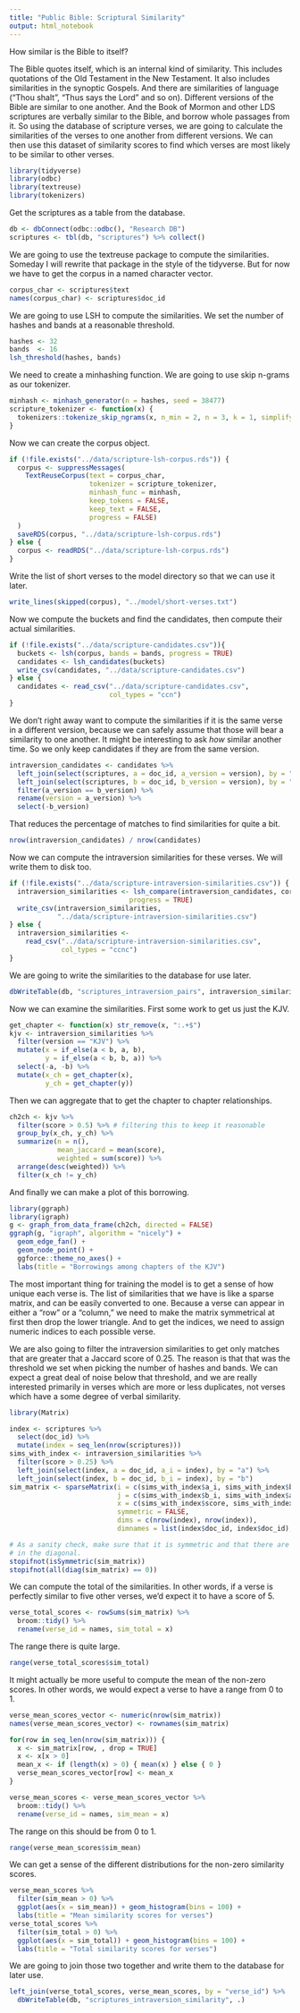 ```yaml
---
title: "Public Bible: Scriptural Similarity"
output: html_notebook
---
```


How similar is the Bible to itself?

The Bible quotes itself, which is an internal kind of similarity. This includes quotations of the Old Testament in the New Testament. It also includes similarities in the synoptic Gospels. And there are similarities of language ("Thou shalt", "Thus says the Lord" and so on). Different versions of the Bible are similar to one another. And the Book of Mormon and other LDS scriptures are verbally similar to the Bible, and borrow whole passages from it. So using the database of scripture verses, we are going to calculate the similarities of the verses to one another from different versions. We can then use this dataset of similarity scores to find which verses are most likely to be similar to other verses.

```r
library(tidyverse)
library(odbc)
library(textreuse)
library(tokenizers)
```

Get the scriptures as a table from the database.

```r
db <- dbConnect(odbc::odbc(), "Research DB")
scriptures <- tbl(db, "scriptures") %>% collect()
```

We are going to use the textreuse package to compute the similarities. Someday I will rewrite that package in the style of the tidyverse. But for now we have to get the corpus in a named character vector. 

```r
corpus_char <- scriptures$text
names(corpus_char) <- scriptures$doc_id
```

We are going to use LSH to compute the similarities. We set the number of hashes and bands at a reasonable threshold.

```r
hashes <- 32
bands  <- 16
lsh_threshold(hashes, bands)
```

We need to create a minhashing function. We are going to use skip n-grams as our tokenizer.

```r
minhash <- minhash_generator(n = hashes, seed = 38477)
scripture_tokenizer <- function(x) {
  tokenizers::tokenize_skip_ngrams(x, n_min = 2, n = 3, k = 1, simplify = TRUE)
}
```

Now we can create the corpus object.

```r
if (!file.exists("../data/scripture-lsh-corpus.rds")) {
  corpus <- suppressMessages(
    TextReuseCorpus(text = corpus_char,
                    tokenizer = scripture_tokenizer,
                    minhash_func = minhash, 
                    keep_tokens = FALSE,
                    keep_text = FALSE,
                    progress = FALSE)
  )
  saveRDS(corpus, "../data/scripture-lsh-corpus.rds")
} else {
  corpus <- readRDS("../data/scripture-lsh-corpus.rds")
}
```

Write the list of short verses to the model directory so that we can use it later.

```r
write_lines(skipped(corpus), "../model/short-verses.txt")
```

Now we compute the buckets and find the candidates, then compute their actual similarities.

```r
if (!file.exists("../data/scripture-candidates.csv")){
  buckets <- lsh(corpus, bands = bands, progress = TRUE)
  candidates <- lsh_candidates(buckets)
  write_csv(candidates, "../data/scripture-candidates.csv")
} else {
  candidates <- read_csv("../data/scripture-candidates.csv",
                         col_types = "ccn")
}
```

We don't right away want to compute the similarities if it is the same verse in a different version, because we can safely assume that those will bear a similarity to one another. It might be interesting to ask *how* similar another time. So we only keep candidates if they are from the same version.

```r
intraversion_candidates <- candidates %>% 
  left_join(select(scriptures, a = doc_id, a_version = version), by = "a") %>% 
  left_join(select(scriptures, b = doc_id, b_version = version), by = "b") %>% 
  filter(a_version == b_version) %>% 
  rename(version = a_version) %>% 
  select(-b_version)
```

That reduces the percentage of matches to find similarities for quite a bit.

```r
nrow(intraversion_candidates) / nrow(candidates)
```

Now we can compute the intraversion similarities for these verses. We will write them to disk too.

```r
if (!file.exists("../data/scripture-intraversion-similarities.csv")) {
  intraversion_similarities <- lsh_compare(intraversion_candidates, corpus, jaccard_similarity,
                              progress = TRUE)
  write_csv(intraversion_similarities,
            "../data/scripture-intraversion-similarities.csv")
} else {
  intraversion_similarities <- 
    read_csv("../data/scripture-intraversion-similarities.csv",
             col_types = "ccnc")
}
```

We are going to write the similarities to the database for use later.

```r
dbWriteTable(db, "scriptures_intraversion_pairs", intraversion_similarities)
```

Now we can examine the similarities. First some work to get us just the KJV.

```r
get_chapter <- function(x) str_remove(x, ":.+$")
kjv <- intraversion_similarities %>% 
  filter(version == "KJV") %>% 
  mutate(x = if_else(a < b, a, b),
         y = if_else(a < b, b, a)) %>% 
  select(-a, -b) %>% 
  mutate(x_ch = get_chapter(x),
         y_ch = get_chapter(y))
```

Then we can aggregate that to get the chapter to chapter relationships.

```r
ch2ch <- kjv %>% 
  filter(score > 0.5) %>% # filtering this to keep it reasonable
  group_by(x_ch, y_ch) %>% 
  summarize(n = n(),
            mean_jaccard = mean(score),
            weighted = sum(score)) %>% 
  arrange(desc(weighted)) %>% 
  filter(x_ch != y_ch)
```

And finally we can make a plot of this borrowing.

```r
library(ggraph)
library(igraph)
g <- graph_from_data_frame(ch2ch, directed = FALSE)
ggraph(g, "igraph", algorithm = "nicely") +
  geom_edge_fan() +
  geom_node_point() +
  ggforce::theme_no_axes() +
  labs(title = "Borrowings among chapters of the KJV")
```

The most important thing for training the model is to get a sense of how unique each verse is. The list of similarities that we have is like a sparse matrix, and can be easily converted to one. Because a verse can appear in either a "row" or a "column," we need to make the matrix symmetrical at first then drop the lower triangle. And to get the indices, we need to assign numeric indices to each possible verse.

We are also going to filter the intraversion similarities to get only matches that are greater that a Jaccard score of 0.25. The reason is that that was the threshold we set when picking the number of hashes and bands. We can expect a great deal of noise below that threshold, and we are really interested primarily in verses which are more or less duplicates, not verses which have a some degree of verbal similarity.

```r
library(Matrix)

index <- scriptures %>% 
  select(doc_id) %>% 
  mutate(index = seq_len(nrow(scriptures)))
sims_with_index <- intraversion_similarities %>% 
  filter(score > 0.25) %>% 
  left_join(select(index, a = doc_id, a_i = index), by = "a") %>% 
  left_join(select(index, b = doc_id, b_i = index), by = "b")
sim_matrix <- sparseMatrix(i = c(sims_with_index$a_i, sims_with_index$b_i),
                           j = c(sims_with_index$b_i, sims_with_index$a_i),
                           x = c(sims_with_index$score, sims_with_index$score),
                           symmetric = FALSE,
                           dims = c(nrow(index), nrow(index)),
                           dimnames = list(index$doc_id, index$doc_id),)

# As a sanity check, make sure that it is symmetric and that there are no values
# in the diagonal.
stopifnot(isSymmetric(sim_matrix))
stopifnot(all(diag(sim_matrix) == 0))
```

We can compute the total of the similarities. In other words, if a verse is perfectly similar to five other verses, we'd expect it to have a score of 5. 

```r
verse_total_scores <- rowSums(sim_matrix) %>% 
  broom::tidy() %>% 
  rename(verse_id = names, sim_total = x)
```

The range there is quite large.

```r
range(verse_total_scores$sim_total)
```


It might actually be more useful to compute the mean of the non-zero scores. In other words, we would expect a verse to have a range from 0 to 1. 

```r
verse_mean_scores_vector <- numeric(nrow(sim_matrix))
names(verse_mean_scores_vector) <- rownames(sim_matrix)

for(row in seq_len(nrow(sim_matrix))) {
  x <- sim_matrix[row, , drop = TRUE]
  x <- x[x > 0]
  mean_x <- if (length(x) > 0) { mean(x) } else { 0 }
  verse_mean_scores_vector[row] <- mean_x
}

verse_mean_scores <- verse_mean_scores_vector %>% 
  broom::tidy() %>% 
  rename(verse_id = names, sim_mean = x)
```
The range on this should be from 0 to 1.

```r
range(verse_mean_scores$sim_mean)
```

We can get a sense of the different distributions for the non-zero similarity scores.

```r
verse_mean_scores %>% 
  filter(sim_mean > 0) %>% 
  ggplot(aes(x = sim_mean)) + geom_histogram(bins = 100) +
  labs(title = "Mean similarity scores for verses")
verse_total_scores %>% 
  filter(sim_total > 0) %>% 
  ggplot(aes(x = sim_total)) + geom_histogram(bins = 100) +
  labs(title = "Total similarity scores for verses")
```

We are going to join those two together and write them to the database for later use.

```r
left_join(verse_total_scores, verse_mean_scores, by = "verse_id") %>% 
  dbWriteTable(db, "scriptures_intraversion_similarity", .)
```

